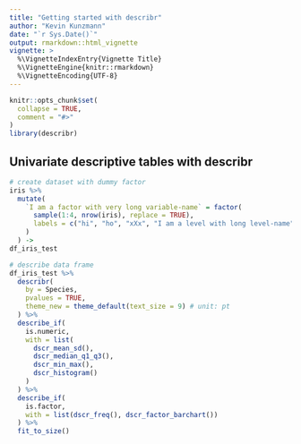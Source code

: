 ---
title: "Getting started with describr"
author: "Kevin Kunzmann"
date: "`r Sys.Date()`"
output: rmarkdown::html_vignette
vignette: >
  %\VignetteIndexEntry{Vignette Title}
  %\VignetteEngine{knitr::rmarkdown}
  %\VignetteEncoding{UTF-8}
---

```{r setup, include = FALSE}
knitr::opts_chunk$set(
  collapse = TRUE,
  comment = "#>"
)
library(describr)
```





## Univariate descriptive tables with describr

```{r example-data}
# create dataset with dummy factor
iris %>%
  mutate(
    `I am a factor with very long variable-name` = factor(
      sample(1:4, nrow(iris), replace = TRUE),
      labels = c("hi", "ho", "xXx", "I am a level with long level-name")
    )
  ) ->
df_iris_test
```

```{r describe, fig.width=7, fig.height=10, message=FALSE}
# describe data frame
df_iris_test %>%
  describr(
    by = Species, 
    pvalues = TRUE,
    theme_new = theme_default(text_size = 9) # unit: pt
  ) %>%
  describe_if(
    is.numeric,
    with = list(
      dscr_mean_sd(),
      dscr_median_q1_q3(),
      dscr_min_max(),
      dscr_histogram()
    )
  ) %>%
  describe_if(
    is.factor,
    with = list(dscr_freq(), dscr_factor_barchart())
  ) %>%
  fit_to_size()
```